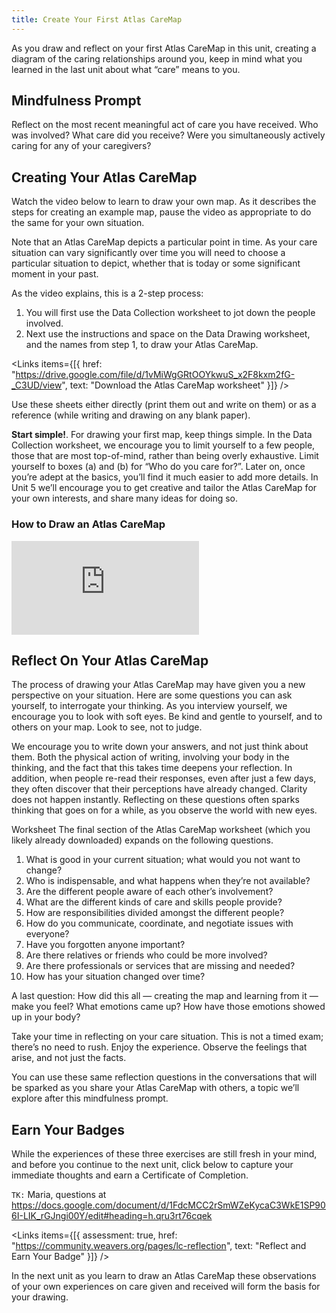 ```yaml
---
title: Create Your First Atlas CareMap
---
```


As you draw and reflect on your first Atlas CareMap in this unit, creating a diagram of the caring relationships around you, keep in mind what you learned in the last unit about what “care” means to you.

<Box>

## Mindfulness Prompt

Reflect on the most recent meaningful act of care you have received. Who was involved? What care did you receive? Were you simultaneously actively caring for any of your caregivers?

</Box>

## Creating Your Atlas CareMap

Watch the video below to learn to draw your own map. As it describes the steps for creating an example map, pause the video as appropriate to do the same for your own situation.

Note that an Atlas CareMap depicts a particular point in time. As your care situation can vary significantly over time you will need to choose a particular situation to depict, whether that is today or some significant moment in your past.

As the video explains, this is a 2-step process:

1. You will first use the Data Collection worksheet to jot down the people involved.
2. Next use the instructions and space on the Data Drawing worksheet, and the names from step 1, to draw your Atlas CareMap.

<Links
  items={[{
    href: "https://drive.google.com/file/d/1vMiWgGRtOOYkwuS_x2F8kxm2fG-_C3UD/view",
    text: "Download the Atlas CareMap worksheet"
  }]}
/>

Use these sheets either directly (print them out and write on them) or as a reference (while writing and drawing on any blank paper).

**Start simple!**. For drawing your first map, keep things simple. In the Data Collection worksheet, we encourage you to limit yourself to a few people, those that are most top-of-mind, rather than being overly exhaustive. Limit yourself to boxes (a) and (b) for “Who do you care for?”. Later on, once you’re adept at the basics, you’ll find it much easier to add more details. In Unit 5 we’ll encourage you to get creative and tailor the Atlas CareMap for your own interests, and share many ideas for doing so.

### How to Draw an Atlas CareMap

<Embed src="https://player.vimeo.com/video/855993606" />

## Reflect On Your Atlas CareMap

The process of drawing your Atlas CareMap may have given you a new perspective on your situation. Here are some questions you can ask yourself, to interrogate your thinking. As you interview yourself, we encourage you to look with soft eyes. Be kind and gentle to yourself, and to others on your map. Look to see, not to judge.

We encourage you to write down your answers, and not just think about them. Both the physical action of writing, involving your body in the thinking, and the fact that this takes time deepens your reflection. In addition, when people re-read their responses, even after just a few days, they often discover that their perceptions have already changed. Clarity does not happen instantly. Reflecting on these questions often sparks thinking that goes on for a while, as you observe the world with new eyes.

Worksheet  The final section of the Atlas CareMap worksheet (which you likely already downloaded) expands on the following questions.

1. What is good in your current situation; what would you not want to change?
2. Who is indispensable, and what happens when they’re not available?
3. Are the different people aware of each other’s involvement?
4. What are the different kinds of care and skills people provide?
5. How are responsibilities divided amongst the different people?
6. How do you communicate, coordinate, and negotiate issues with everyone?
7. Have you forgotten anyone important?
8. Are there relatives or friends who could be more involved?
9. Are there professionals or services that are missing and needed?
10. How has your situation changed over time?

A last question: How did this all — creating the map and learning from it — make you feel? What emotions came up? How have those emotions showed up in your body?

Take your time in reflecting on your care situation. This is not a timed exam; there’s no need to rush. Enjoy the experience. Observe the feelings that arise, and not just the facts.

You can use these same reflection questions in the conversations that will be sparked as you share your Atlas CareMap with others, a topic we’ll explore after this mindfulness prompt.

## Earn Your Badges

While the experiences of these three exercises are still fresh in your mind, and before you continue to the next unit, click below to capture your immediate thoughts and earn a Certificate of Completion.

`TK:` Maria, questions at https://docs.google.com/document/d/1FdcMCC2rSmWZeKycaC3WkE1SP906I-LIK_rGJngi00Y/edit#heading=h.qru3rt76cqek

<Links
  items={[{
    assessment: true,
    href: "https://community.weavers.org/pages/lc-reflection",
    text: "Reflect and Earn Your Badge"
  }]}
/>

In the next unit as you learn to draw an Atlas CareMap these observations of your own experiences on care given and received will form the basis for your drawing.
